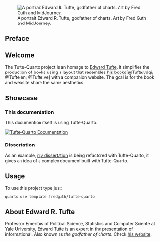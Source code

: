 ![A portrait Edward R. Tufte, godfather of charts. Art by Fred Guth and MidJourney.](/Images/et_midjourney_transparent.png){.column-margin}

:::{.content-hidden when-format="html"}:::
# Preface
:::
:::{.content-hidden when-format="pdf"}:::
# Welcome
:::
The Tufte-Quarto project is an homage to [Edward Tufte](#sec-tufte). It simplifies the production of books using a layout that resembles [his books](https://www.edwardtufte.com/tufte/books_vdqi)[@Tufte:vdqi; @Tufte:en; @Tufte:ve] with a companion website. The goal is for the book and website share the same aesthetics. 

## Showcase

### This documentation

This documention itself is using Tufte-Quarto. 


::: {.content-visible when-format="html"}

[![Tufte-Quarto Documentation](/Images/bookcover){.column-margin #fig-cover}](./TufteStyledBook.pdf)

:::

### Dissertation
As an example, [my dissertation](https://fredguth.github.io/IBToDL) is being refactored with Tufte-Quarto, it gives an idea of a complex document built with Tufte-Quarto.

## Usage
To use this project type just:

`quarto use template fredguth/tufte-quarto`

::: {#sec-tufte}

## About Edward R. Tufte
Professor Emeritus of Political Science, Statistics and Computer Sciente at Yale University, Edward Tufte is an expert in the presentation of informational. Also known as *the godfather of charts*. Check [his website](https://www.edwardtufte.com/tufte/).

:::
